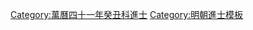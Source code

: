 {{Navbox
|name = 萬曆四十一年癸丑科殿試金榜
|title = 萬曆四十一年（[[1613年]]）癸丑科殿試金榜
|titlestyle = background-color:#FFD700;
|image =
|style = width:100%;text-align:center; 
|groupstyle = text-align:center; background-color:#FFD700;
|liststyle = text-align:center;
|state = {{{state<includeonly>|collapsed</includeonly>}}}
|group1 = 第一甲<br>賜進士及第<br>共3名
|list1 = '''[[周延儒]]''' - '''[[莊奇顯]]''' - '''[[趙師尹]]'''

|group2 = 第二甲<br>賜進士出身<br>共67名
|list2 = [[周京 (萬曆進士)|周　京]] - [[張鳳翼 (萬曆進士)|張鳳翼]] - [[熊膏|熊　膏]] - [[王化貞]] - [[王庭梅]] - [[張魯唯]] - [[龔承薦]] - [[鄧漢才]] - [[朱之臣 (萬曆癸丑進士)|朱之臣]] - [[殷之輅]]<br>[[劉正中]] - [[方大鉉]] - [[申廷譔]] - [[都任|都　任]] - [[程玉潤]] - [[華顏|華　顏]] - [[周之訓]] - [[張景燁]] - [[李孫宸]] - [[趙贊化]]<br>[[陈应元 (万历癸丑进士)|陳應元]] - [[王維章]] - [[章文炳]] - [[陳陛|陳　陛]] - [[周之謨]] - [[樓一堂]] - [[沈萃楨]] - [[熊秉鑑]] - [[劉鴻訓]] - [[楊若梓]]<br>[[洪啓初]] - [[胡維霖]] - [[徐道登]] - [[章光岳]] - [[周宇 (萬曆進士)|周　宇]] - [[陳敏吾]] - [[陸元禎]] - [[徐九章]] - [[呂遜|呂　遜]] - [[柴寅賓]]<br>[[焦弘祚]] - [[史永安]] - [[楊壽|楊　壽]] - [[方尚恂]] - [[陸化熙]] - [[楊蛟|楊　蛟]] - [[錢士晉]] - [[黃鳳彩]] - [[陳玄暉]] - [[謝宸|謝　宸]]<br>[[范鈁|范　鈁]] - [[黃元會]] - [[葉燦|葉　燦]] - [[吳伯與]] - [[鹿善繼]] - [[沈中英]] - [[戴澳|戴　澳]] - [[李為京]] - [[劉弘宇]] - [[丘志充]]<br>[[吳廷爚]] - [[楊景辰]] - [[朱本洽]] - [[蔣士忠]] - [[李栻 (萬曆進士)|李　拭]] - [[孫如洵]] - [[方承笏]]<span style="color: #F7F7F7;"> - －－－ - －－－ - －－－</span>

|group3 = 第三甲<br>賜同進士出身<br>共274名
|list3 = [[徐景濂]] - [[張正道 (萬曆癸丑進士)|張正道]] - [[劉大受 (萬曆癸丑進士)|劉大受]] - [[梁之棟]] - [[周鏘|周　鏘]] - [[周以謙 (安居)|周以謙]] - [[董承業]] - [[張素養]] - [[姚應嘉]] - [[潘文龍]]<br>[[周用賓]] - [[魏光緒]] - [[林而興]] - [[孫有祿]] - [[蕭基|蕭　基]] - [[叚國璋|-{叚}-國璋]] - [[胡胤嘉]] - [[王應熊]] - [[毛士龍]] - [[周順昌]]<br>[[周鼎 (萬曆進士)|周　鼎]] - [[沈應時 (萬曆進士)|沈應時]] - [[劉士登]] - [[沈振龍]] - [[許士奇]] - [[段鏷|段　鏷]] - [[許其孝]] - [[晏日啓]] - [[李繼貞]] - [[王在臺]]<br>[[崔奇觀]] - [[黃文星 (明朝)|黃文星]] - [[秦延烝]] - [[林聯綬]] - [[方守地]] - [[方震孺]] - [[尹同皐]] - [[吳殿邦]] - [[陳其柱]] - [[王登三]]<br>[[王祚昌]] - [[董懋中 (萬曆進士)|董懋中]] - [[秦時懋]] - [[朱瀛達]] - [[堵天顏]] - [[何早|何　早]] - [[霍維華|霍惟華]] - [[李行志 (明朝)|趙行志]] - [[陳必謙]] - [[詹向善]]<br>[[向日升]] - [[馮時來]] - [[郭如闇|郭如-{闇}-]] - [[繆昌期]] - [[黃承乾|黃承-{乾}-]] - [[王則古]] - [[袁熙臣]] - [[陶爾德 (萬曆進士)|陶爾德]] - [[陳保泰 (明朝)|陳保泰]] - [[張爾嘉]]<br>[[傅櫆|傅　櫆]] - [[溫皐謨]] - [[胡沾恩]] - [[柴紹勳]] - [[張汝懋]] - [[楊紹震]] - [[孔貞時]] - [[周之楨 (萬曆進士)|周之楨]] - [[潘雲翼]] - [[喬時英]]<br>[[侯應琛]] - [[汪康謠]] - [[陳祖苞]] - [[馬逢皐]] - [[俞琬綸]] - [[何舜岳]] - [[晏春鳴]] - [[吳甡|吳　甡]] - [[康四海]] - [[張慎言_(萬曆癸丑進士)|張慎言]]<br>[[白正蒙]] - [[張時雍]] - [[張三傑]] - [[趙士許]] - [[范景文]] - [[馬中騋]] - [[呂維祺]] - [[楊惟和]] - [[徐邦華]] - [[張捷 (明朝)|張　捷]]<br>[[李魯生]] - [[徐揚先]] - [[曹谷|曹　谷]] - [[馬如周]] - [[李精白]] - [[張惟一 (萬曆進士)|張惟一]] - [[馬煥賓]] - [[鄧良知]] - [[呂夢熊]] - [[張正學 (睢州)|張正學]]<br>[[王元瑞]] - [[楊國柱 (涇陽)|楊國柱]] - [[吳兆元]] - [[賀自鏡]] - [[李顯 (萬曆進士)|李　顯]] - [[和于朝|和-{于}-朝]] - [[胡汝淳]] - [[白貽忠]] - [[徐憲卿]] - [[陳沃心]]<br>[[董羽宸]] - [[鄒忠胤]] - [[王祚遠]] - [[馮銓|馮　銓]] - [[王志道]] - [[王寅揆]] - [[顧其仁]] - [[趙時用]] - [[梁州彥 (萬曆癸丑進士)|梁州彦]] - [[張昌辰]]<br>[[楊掄 (萬曆進士)|楊　掄]] - [[羅汝元]] - [[韓繼思]] - [[蕭命官]] - [[劉懋 (萬曆進士)|劉　懋]] - [[魏復琦]] - [[趙時晉]] - [[楊名時 (萬曆進士)|楊名時]] - [[李應薦]] - [[陳國樟]]<br>[[潘士良]] - [[倪楚玉]] - [[張宗衡]] - [[劉鍊|劉　鍊]] - [[張弘襟]] - [[沈鳳超]] - [[徐牧|徐　牧]] - [[沈必成]] - [[沈景初]] - [[孟紹康]]<br>[[鄧秉修]] - [[蔡輔之]] - [[呂下問]] - [[王三重 (萬曆進士)|王三重]] - [[梁夢環]] - [[石聲諧]] - [[劉鍾英]] - [[胡公冑]] - [[浦延祜]] - [[王三德]]<br>[[賈三策 (霑化)|賈三策]] - [[向于宸|向-{于}-宸]] - [[張尚友 (萬曆進士)|張尚友]] - [[賴良佐]] - [[羅尚忠]] - [[楊建烈]] - [[周昌晉]] - [[蒲秉權]] - [[盧洪珪]] - [[田仰|田　仰]]<br>[[陳良訓]] - [[胡芳桂]] - [[何薦可]] - [[耿志煒]] - [[高任之]] - [[何龍禎]] - [[孫國禎]] - [[焦源溥]] - [[姜兆齊]] - [[马鸣霆|馬鳴霆]]<br>[[孫紹統]] - [[劉廷宣]] - [[郝土膏]] - [[李長春 (萬曆進士)|李長春]] - [[周宗建]] - [[周夢尹]] - [[蘇琰 (萬曆進士)|蘇　琰]] - [[石文器]] - [[畢佐周]] - [[馬中騆]]<br>[[龔世法]] - [[吳之仁]] - [[潘學曾]] - [[劉體仁 (內江)|劉體仁]] - [[張九賢]] - [[戴君恩]] - [[朱大典 (崑山)|朱大典]] - [[王建和]] - [[黎祖壽]] - [[劉應賓]]<br>[[張橋 (萬曆進士)|張　橋]] - [[郎兆玉]] - [[張以化]] - [[顧居仁]] - [[張時俊]] - [[姜逢元]] - [[徐鑛|徐　鑛]] - [[李廷材]] - [[紀孟禮]] - [[王業浩]]<br>[[潘士美]] - [[陸文獻]] - [[汪一蛟]] - [[解學龍]] - [[李國𣚴|李國{{僻字|𣚴|左木右普}}]] - [[張文運]] - [[金廷璧]] - [[張文熙 (萬曆癸丑進士)|張文熙]] - [[蘇繼歐]] - [[鄒復宣]]<br>[[潘師道]] - [[李懋芳]] - [[李天經]] - [[陳甲 (萬曆進士)|陳　甲]] - [[王大受]] - [[周士樸]] - [[張福臻]] - [[霍化鵬]] - [[曾楚卿]] - [[張杰 (萬曆進士)|張　杰]]<br>[[徐卿伯]] - [[韓上|韓　上]] - [[張讚|張　讚]] - [[甯繩武]] - [[馮登瀛 (明朝)|馮登瀛]] - [[羅喻義]] - [[吳之俊]] - [[孫杰|孫　杰]] - [[范鉁|范　鉁]] - [[王大年]]<br>[[王廷試]] - [[周希令]] - [[張四明 (明朝)|張四明]] - [[李蕃 (萬曆進士)|李　蕃]] - [[崔呈秀]] - [[梁炳|梁　炳]] - [[沈棨 (萬曆進士)|沈　棨]] - [[傅國|傅　國]] - [[吳羽文]] - [[程紹南]]<br>[[高士望]] - [[劉嘉遇]] - [[殷宗輔]] - [[崔麟|崔　麟]] - [[周果|周　果]] - [[楊棟朝]] - [[張第|張　第]] - [[成珍|成　珍]] - [[宣大勳]] - [[暴謙貞]]<br>[[呂維寧]] - [[張東光]] - [[丁鳴陛]] - [[李宜培]] - [[馮作霖]] - [[周邦燝|周邦基]] - [[洪敷敎]] - [[劉似鰲]] - [[王命卿]] - [[齊琦名]]<br>[[李日宣]] - [[韓肫仁]] - [[潘宗顏]] - [[俞士瑛]] - [[蔡國禎]] - [[張絃 (萬曆進士)|張　絃]] - [[王心一]] - [[郭鞏|郭　鞏]] - [[陽薦|陽　薦]] - [[陳元卿]]<br>[[孟紹虞]] - [[莫在聲]] - [[王瑊|王　瑊]] - [[寧熿|甯　熿]]<span style="color: #FFFFFF;"> - －－－ - －－－ - －－－ - －－－ - －－－ - －－－</span>
|belowstyle = text-align: center; background-color:#FFD700;
|below='''前一科：[[Template:萬曆三十八年庚戌科殿試金榜|萬曆三十八年庚戌科]]　'''·'''　後一科：[[Template:萬曆四十四年丙辰科殿試金榜|萬曆四十四年丙辰科]]'''<br>'''同科進士：[[Template:萬曆四十一年癸丑科武會試金榜|萬曆四十一年癸丑武科]]'''
}}[[Category:萬曆四十一年癸丑科進士]]
<noinclude>[[Category:萬曆四十一年癸丑科進士| ]]
[[Category:明朝進士模板]]</noinclude>